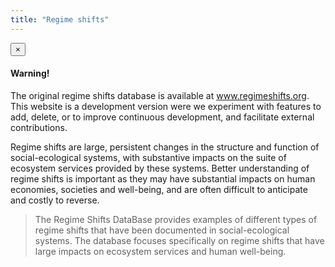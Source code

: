 ```yaml
---
title: "Regime shifts"
---
```

<div class="alert alert-dismissible alert-warning">
  <button type="button" class="close" data-dismiss="alert">&times;</button>
  <h4 class="alert-heading">Warning!</h4>
  <p class="mb-0">The original regime shifts database is available at [www.regimeshifts.org](https://www.regimeshifts.org). This website is a development version were we experiment with features to add, delete, or to improve continuous development, and facilitate external contributions.</p>
</div>



Regime shifts are large, persistent changes in the structure and function of social-ecological systems, with substantive impacts on the suite of ecosystem services provided by these systems. Better understanding of regime shifts is important as they may have substantial impacts on human economies, societies and well-being, and are often difficult to anticipate and costly to reverse.

> The Regime Shifts DataBase provides examples of different types of regime shifts that have been documented in social-ecological systems. The database focuses specifically on regime shifts that have large impacts on ecosystem services and human well-being.

